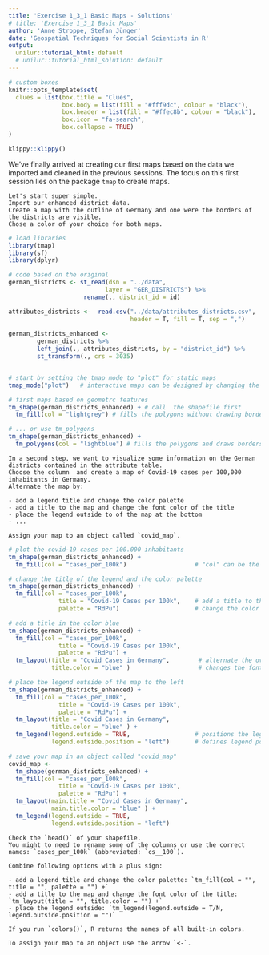 ```yaml
---
title: 'Exercise 1_3_1 Basic Maps - Solutions'
# title: 'Exercise 1_3_1 Basic Maps'
author: 'Anne Stroppe, Stefan Jünger'
date: 'Geospatial Techniques for Social Scientists in R'
output:
  unilur::tutorial_html: default
  # unilur::tutorial_html_solution: default
---
```


```r
# custom boxes
knitr::opts_template$set(
  clues = list(box.title = "Clues",
               box.body = list(fill = "#fff9dc", colour = "black"),
               box.header = list(fill = "#ffec8b", colour = "black"),
               box.icon = "fa-search",
               box.collapse = TRUE)
)
```

```r
klippy::klippy()
```

We've finally arrived at creating our first maps based on the data we imported and cleaned in the previous sessions.
The focus on this first session lies on the package `tmap` to create maps.


```block

Let's start super simple.
Import our enhanced district data.
Create a map with the outline of Germany and one were the borders of the districts are visible.
Chose a color of your choice for both maps.

```

```r

# load libraries
library(tmap)
library(sf)
library(dplyr)

# code based on the original
german_districts <- st_read(dsn = "../data",
                           layer = "GER_DISTRICTS") %>% 
                     rename(., district_id = id)

attributes_districts <-  read.csv("../data/attributes_districts.csv", 
                                  header = T, fill = T, sep = ",") 
                                  
german_districts_enhanced <- 
        german_districts %>% 
        left_join(., attributes_districts, by = "district_id") %>% 
        st_transform(., crs = 3035)


# start by setting the tmap mode to "plot" for static maps
tmap_mode("plot")   # interactive maps can be designed by changing the mode to "view"

# first maps based on geometrc features
tm_shape(german_districts_enhanced) + # call  the shapefile first
  tm_fill(col = "lightgrey") # fills the polygons without drawing borders

# ... or use tm_polygons
tm_shape(german_districts_enhanced) + 
  tm_polygons(col = "lightblue") # fills the polygons and draws borders


```

```block

In a second step, we want to visualize some information on the German districts contained in the attribute table.
Choose the column  and create a map of Covid-19 cases per 100,000 inhabitants in Germany.
Alternate the map by:

- add a legend title and change the color palette
- add a title to the map and change the font color of the title
- place the legend outside to of the map at the bottom
- ...

Assign your map to an object called `covid_map`.

```

```r

# plot the covid-19 cases per 100.000 inhabitants
tm_shape(german_districts_enhanced) + 
  tm_fill(col = "cases_per_100k")                   # "col" can be the name of a color or a column name

# change the title of the legend and the color palette
tm_shape(german_districts_enhanced) + 
  tm_fill(col = "cases_per_100k",
              title = "Covid-19 Cases per 100k",    # add a title to the legend
              palette = "RdPu")                     # change the color palette

# add a title in the color blue
tm_shape(german_districts_enhanced) + 
  tm_fill(col = "cases_per_100k",
              title = "Covid-19 Cases per 100k",
              palette = "RdPu") +
  tm_layout(title = "Covid Cases in Germany",        # alternate the overall layout like title
            title.color = "blue" )                   # changes the font color of the title

# place the legend outside of the map to the left
tm_shape(german_districts_enhanced) + 
  tm_fill(col = "cases_per_100k",
              title = "Covid-19 Cases per 100k",
              palette = "RdPu") +
  tm_layout(title = "Covid Cases in Germany",
            title.color = "blue" ) +
  tm_legend(legend.outside = TRUE,                  # positions the legend outside           
            legend.outside.position = "left")       # defines legend positions 

# save your map in an object called "covid_map"
covid_map <-  
  tm_shape(german_districts_enhanced) + 
  tm_fill(col = "cases_per_100k",
              title = "Covid-19 Cases per 100k",
              palette = "RdPu") +
  tm_layout(main.title = "Covid Cases in Germany",
            main.title.color = "blue" ) +
  tm_legend(legend.outside = TRUE,
            legend.outside.position = "left") 


```

```block

Check the `head()` of your shapefile. 
You might to need to rename some of the columns or use the correct names: `cases_per_100k` (abbreviated: `cs__100`).

```

```block

Combine following options with a plus sign:

- add a legend title and change the color palette: `tm_fill(col = "", title = "", palette = "") +`
- add a title to the map and change the font color of the title: `tm_layout(title = "", title.color = "") +`
- place the legend outside: `tm_legend(legend.outside = T/N, legend.outside.position = "")`

If you run `colors()`, R returns the names of all built-in colors.

```

```block

To assign your map to an object use the arrow `<-`.

```


